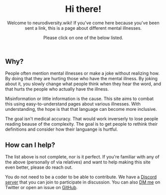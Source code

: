 <Meta title="Directory" description="All pages" />

<Header>

# Hi there!

Welcome to neurodiversity.wiki! If you've come here because you've been sent a link, this is a page about different mental illnesses.

Please click on one of the below listed.

</Header>

<Section>
  <Grid>
    <PageLink
      href="/ocd"
      title="OCD"
      description="Obsessive-compulsive disorder"
    />
    <PageLink href="/dyslexia" title="Dyslexia" description="Dyslexia" />
    <PageLink href="/bipolar" title="BP" description="Bipolar disorder" />
    <PageLink
      href="/autism"
      title="ASD"
      description="Autism spectrum disorder"
    />
    <PageLink
      href="/adhd"
      title="ADHD"
      description="Attention deficit hyperactivity disorder"
    />
    <PageLink
      href="/did"
      title="DID"
      description="Dissociative identity disorder"
    />
    <PageLink
      href="/gad"
      title="GAD"
      description="Generalized anxiety disorder"
    />
  </Grid>
</Section>

<Section>

## Why?

People often mention mental illnesses or make a joke without realizing how. By doing that they are hurting those who have the mental illness. By joking about it, you slowly change what people think when they hear the word, and that hurts the people who actually have the illness.

Misinformation or little information is the cause. This site aims to combat this using easy-to-understand pages about various illnesses. With understanding, the hope is that that language can become more inclusive.

The goal isn't medical accuracy. That would work inverserly to lose people reading beause of the complexity. The goal is to get people to rethink their definitions and consider how their languange is hurtful.

</Section>

<Section>

## How can I help?

The list above is not complete, nor is it perfect. If you're familiar with any of the above (personally of via relatives) and want to help making this site even better, please do reach out.

You do not need to be a coder to be able to contribute. We have a [Discord server](https://discord.gg/EcEyW9Xz3M) that you can join to participate in discussion. You can also [DM me](https://twitter.com/alvarlagerlof) on Twitter or open an issue on [GitHub](https://github.com/alvarlagerlof/not-ocd).

</Section>
